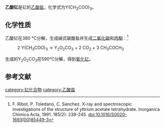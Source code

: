 {{chembox
| Verifiedfields = 
| Watchedfields = 
| verifiedrevid = 
| Name = 乙酸钇
| NameEn = Yttrium acetate
| ImageFile = Yttrium acetate sample.jpg
| ImageSize = 
| ImageName = 
| IUPACName = 
| OtherNames = 醋酸钇
|Section1={{Chembox Identifiers
| CASNo_Ref = {{cascite|correct|CAS}}
| CASNo = 23363-14-6
| CASNo_Comment=无水
| CASNo2 = 85949-60-6
| CASNo2_Comment=四水
| CASNo2_Ref = {{cascite|correct|CAS}}
| UNII_Ref = 
| UNII = 
| EINECS = 
| PubChem = 
| InChI = 
| SMILES = 
  }}
|Section3={{Chembox Properties
| Formula = Y(CH<sub>3</sub>COO)<sub>3</sub>
| MolarMass = 266.044（无水）<BR>338.108（四水）
| Appearance = 
| Solubility = 
| MeltingPt = {{convert|285|C|K}}（四水，分解）<ref>Retrieved from SciFinder.  "Metal-Organics Catalog" physical property data were obtained from Gelest, Inc. of Morrisville, Pennsylvania (US)</ref>
| MeltingPt_notes = 
| Density = 
  }}
}}

'''乙酸钇'''是钇的[[乙酸盐|乙酸盐]]，化学式为Y(CH<sub>3</sub>COO)<sub>3</sub>。
==化学性质==
乙酸钇在380 °C分解，生成碱式碳酸盐并生成[[二氧化碳|二氧化碳]]和[[丙酮|丙酮]]：<ref>F. Ribot, P. Toledano, C. Sanchez. X-ray and spectroscopic investigations of the structure of yttrium acetate tetrahydrate. Inorganica Chimica Acta, 1991. 185(2): 239-245. doi:10.1016/S0020-1693(00)85449-3</ref>
:2 Y(CH<sub>3</sub>COO)<sub>3</sub> → Y<sub>2</sub>O<sub>2</sub>CO<sub>3</sub> + 2 CO<sub>2</sub> + 3 CH<sub>3</sub>COCH<sub>3</sub>
生成的Y<sub>2</sub>O<sub>2</sub>CO<sub>3</sub>在590℃分解，得到[[氧化钇|氧化钇]]。
==参考文献==
{{reflist}}

{{钇化合物}}
{{乙酸盐}}
[[category:钇化合物|category:钇化合物]]
[[category:乙酸盐|category:乙酸盐]]